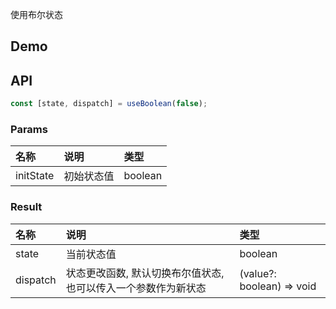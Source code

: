 
使用布尔状态

## Demo

<DemoBox source={UseBooleanDemoSource} type="tsx">
  <UseBooleanDemo />
</DemoBox>

## API

```typescript
const [state, dispatch] = useBoolean(false);
```

### Params

| 名称      | 说明       | 类型    |
| :-------- | :--------- | :------ |
| initState | 初始状态值 | boolean |

### Result

| 名称     | 说明                                                           | 类型                      |
| :------- | :------------------------------------------------------------- | :------------------------ |
| state    | 当前状态值                                                     | boolean                   |
| dispatch | 状态更改函数, 默认切换布尔值状态, 也可以传入一个参数作为新状态 | (value?: boolean) => void |
